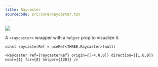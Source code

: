 ```yaml
---
title: Raycaster
sourcecode: src/core/Raycaster.tsx
---
```


[![](https://img.shields.io/badge/-storybook-%23ff69b4)](https://drei.vercel.app/?path=/story/abstractions-raycaster)

A `<raycaster>` wrapper with a `helper` prop to visualize it.

```tsx
const raycasterRef = useRef<THREE.Raycaster>(null)

<Raycaster ref={raycasterRef} origin={[-4,0,0]} direction={[1,0,0]} near={1} far={8} helper={[20]} />
```